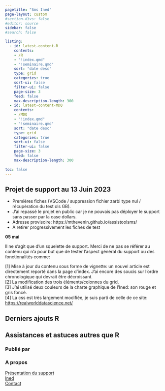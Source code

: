 ```yaml
---
pagetitle: "Sms Ined"
page-layout: custom
#section-divs: false
#editor: source
sidebar: false
#search: false

listing:
  - id: latest-content-R
    contents: 
    - /R
    - "!index.qmd"
    - "!seminaire.qmd"
    sort: "date desc"
    type: grid
    categories: true
    sort-ui: false
    filter-ui: false
    page-size: 3
    feed: false
    max-description-length: 300
  - id: latest-content-MDQ
    contents: 
    - /MDQ
    - "!index.qmd"
    - "!seminaire.qmd"
    sort: "date desc"
    type: grid
    categories: true
    sort-ui: false
    filter-ui: false
    page-size: 3
    feed: false
    max-description-length: 300
    
toc: false
---
```


::: {.pullout-text}
::: {.pullout-container}
::: {.pullout-block .darkblue-background}

## Projet de support au 13 Juin 2023

- Premières fiches (VSCode / suppression fichier zarbi type nul / récupération du test ols GB).   
- J'ai repassé le projet en public car je ne pouvais pas déployer le support sans passer par la case dollars.  
- Adresse provisoire: https://mthevenin.github.io/assistoolsms/ 
- A retirer progressivement les fiches de test

**05 mai**

Il ne s'agit que d'un squelette de support. Merci de ne pas se référer au contenu qui n'a pour but que de tester l'aspect général du support ou des fonctionalités comme:  

[1] Mise à jour du contenu sous forme de vignette: un nouvel article est directement reporté dans la page d'index. J'ai encore des soucis sur l'ordre chronologique qui devrait être décroissant.   
[2] La modification des trois éléments/colonnes du grid.  
[3] J'ai utilisé deux couleurs de la charte graphique de l'Ined: son rouge et gris foncé.  
[4] La css est très largement modifiée, je suis parti de celle de ce site: <https://realworlddatascience.net/>  

:::
:::
:::


<!-- Derniers ajouts R-->

::: {.content-container}
::: {.listing-block}
::: {.zoom-image}


# **Derniers ajouts R**

::: {#latest-content-R}
:::

:::
:::
:::

<!-- Derniers ajouts Autres-->

::: {.content-container}
::: {.listing-block}
::: {.zoom-image}

# **Assistances et astuces autres que R**

::: {#latest-content-MDQ}
:::

:::
:::
:::



::: {.footer-text}
::: {.footer-container .dark-background}
::: {.footer-block}
::: grid

::: {.g-col-12 .g-col-md-6}
### **Publié par**


:::


::: {.g-col-12 .g-col-md-6}
### **A propos**
[Présentation du support](about.qmd)\
[Ined](https://www.ined.fr/)\
[Contact](marc.thevenin@ined.fr)
:::

:::
:::
:::
:::


